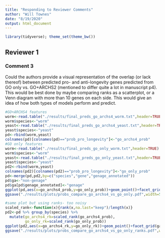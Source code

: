 ```yaml
---
title: "Responding to Reviewer Comments"
author: "Will Townes"
date: "8/19/2020"
output: html_document
---
```


```r
library(tidyverse); theme_set(theme_bw())
```

## Reviewer 1

### Comment 3

Could the authors provide a visual representation of the overlap (or lack thereof) between predicted pro- and anti-longevity genes predicted from GO only vs. GO+ARCHS2 (mentioned to differ quite a lot in manuscript p4). This would be best done by maybe comparing ranks as a scatterplot, or a Venn diagram with more than 10 genes on each side. This would give an idea of how both types of models perform and predict.

```r
#GO+ARCHS4 features
worm<-read.table("./results/final_preds_go_archs4_worm.txt",header=TRUE)
worm$species<-"worm"
yeast<-read.table("./results/final_preds_go_archs4_yeast.txt",header=TRUE)
yeast$species<-"yeast"
pd<-rbind(worm,yeast)
colnames(pd)[colnames(pd)=="prob_pro_longevity"]<-"go_archs4_prob"
#GO only features
worm<-read.table("./results/final_preds_go_only_worm.txt",header=TRUE)
worm$species<-"worm"
yeast<-read.table("./results/final_preds_go_only_yeast.txt",header=TRUE)
yeast$species<-"yeast"
pd2<-rbind(worm,yeast)
colnames(pd2)[colnames(pd2)=="prob_pro_longevity"]<-"go_only_prob"
pd<-merge(pd,pd2,by=c("species","gene","genage_annotated"))
pd$ga<-"non-genage"
pd$ga[pd$genage_annotated]<-"genage"
ggplot(pd,aes(x=go_archs4_prob,y=go_only_prob))+geom_point()+facet_grid(ga~species)
ggsave("./results/plots/probs_compare_go_archs4_vs_go_only.pdf",width=5,height=5)

#same plot but using ranks- too noisy
scaled_rank<-function(x){rank(x,na.last="keep")/length(x)}
pd2<-pd %>% group_by(species) %>%
  mutate(go_archs4_rk=scaled_rank(go_archs4_prob),
         go_only_rk=scaled_rank(go_only_prob))
ggplot(pd2,aes(x=go_archs4_rk,y=go_only_rk))+geom_point()+facet_grid(ga~species)
ggsave("./results/plots/probs_compare_go_archs4_vs_go_only_ranks.pdf",width=5,height=5)
```